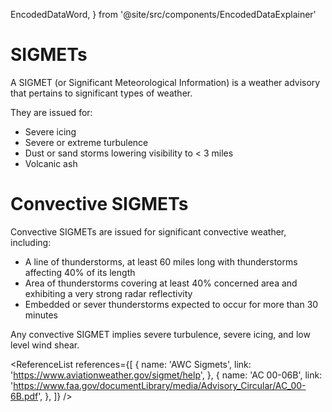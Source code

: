   EncodedDataWord,
} from '@site/src/components/EncodedDataExplainer'

# SIGMETs

A SIGMET (or Significant Meteorological Information) is a weather advisory that
pertains to significant types of weather.

They are issued for:

- Severe icing
- Severe or extreme turbulence
- Dust or sand storms lowering visibility to < 3 miles
- Volcanic ash

# Convective SIGMETs

Convective SIGMETs are issued for significant convective weather, including:

- A line of thunderstorms, at least 60 miles long with thunderstorms affecting
  40% of its length
- Area of thunderstorms covering at least 40% concerned area and exhibiting a
  very strong radar reflectivity
- Embedded or sever thunderstorms expected to occur for more than 30 minutes

Any convective SIGMET implies severe turbulence, severe icing, and low level
wind shear.

<ReferenceList
  references={[
    {
      name: 'AWC Sigmets',
      link: 'https://www.aviationweather.gov/sigmet/help',
    },
    {
      name: 'AC 00-06B',
      link: 'https://www.faa.gov/documentLibrary/media/Advisory_Circular/AC_00-6B.pdf',
    },
  ]}
/>
